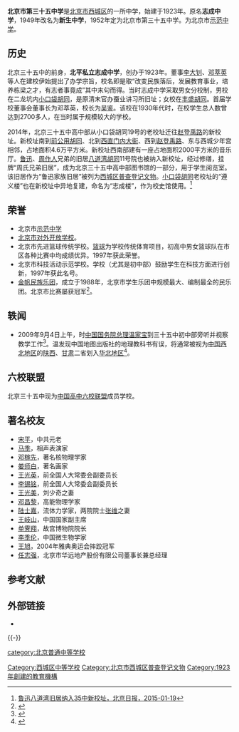 {{Coord|39.9095412|116.3646772|type:edu_region:CN-11_source:GoogleMaps|display=title}}
{{Infobox University |
| 校名 = 北京市第三十五中学
| EnglishName = 
| image = Beijing No. 35 Middle School (20210621184843).jpg
| image_caption = 高中部
| 校徽 =[[File:北京35中校徽.png|File:北京35中校徽.png]]
| 校徽說明 =
| 校訓 =诚真 勇毅 勤美 严实
| 創校 =1923年
| 類 =北京市立普通完全中学
| 校長 =刘继忠
| telephone =初中部：010-68052351<br/>高中部：010-63886000<br/>國際部：010-63886500
| 所在 =初中部：北京市西城区[[月坛北街|月坛北街]]甲1号<br>高中部：北京市西城区[[赵登禹路|赵登禹路]]8号<br/>國際部：北京市大兴区采育镇福源路9号
| 網 = http://www.bj35.com/|北京三十五中
}}
'''北京市第三十五中学'''是[[北京市|北京市]][[西城区|西城区]]的一所中学，始建于1923年。原名'''志成中学'''，1949年改名为'''新生中学'''，1952年定为北京市第三十五中学。为北京市[[北京市高中示范校列表|示范中学]]。

== 历史 ==
北京三十五中的前身，'''北平私立志成中学'''，创办于1923年。董事[[李大钊|李大钊]]、[[邓萃英|邓萃英]]等人在建校伊始提出了办学宗旨，校名即是取“改变民族落后，发展教育事业，培养栋梁之才，有志者事竟成”其中末句而得。当时志成中学采取男女分校制，男校在二龙坑内[[小口袋胡同|小口袋胡同]]，是原清末官办蚕业讲习所旧址；女校在[[丰盛胡同|丰盛胡同]]。首届学校董事会董事长为邓萃英，校长为[[吴鉴|吴鉴]]。该校在1930年代时，在校学生总人数曾达到2700多人，在当时属于规模较大的学校。

2014年，北京三十五中高中部从小口袋胡同19号的老校址迁往[[赵登禹路|赵登禹路]]的新校址。新校址南到[[前公用胡同|前公用胡同]]、北到[[西直门内大街|西直门内大街]]、西到[[赵登禹路|赵登禹路]]、东与西城少年宫相邻，占地面积4.6万平方米。新校址西南部建有一座占地面积2000平方米的音乐厅。[[鲁迅|鲁迅]]、[[周作人|周作人]]兄弟的旧居[[八道湾胡同|八道湾胡同]]11号院也被纳入新校址，经过修缮，挂牌“周氏兄弟旧居”，成为北京三十五中高中部图书馆的一部分，用于学生阅览室。该旧居作为“鲁迅家族旧居”被列为[[西城区普查登记文物|西城区普查登记文物]]。[[小口袋胡同|小口袋胡同]]老校址的“遵义楼”也在新校址中异地复建，命名为“志成楼”，作为校史馆使用。<ref>[http://bjrb.bjd.com.cn/html/2015-01/19/content_250744.htm 鲁迅八道湾旧居纳入35中新校址，北京日报，2015-01-19]{{dead link|date=2017年11月 |bot=InternetArchiveBot |fix-attempted=yes }}</ref>

== 荣誉 ==
*北京市[[北京市高中示范校列表|示范中学]]
*[[北京市对外开放学校|北京市对外开放学校]]。
*北京市先进篮球传统学校。[[篮球|篮球]]为学校传统体育项目，初高中男女篮球队在市区各种比赛中均成绩优异。1997年获此荣誉。
*北京市科技活动示范学校。学校（尤其是初中部）鼓励学生在科技方面进行创新，1997年获此名号。
*[[金帆民族乐团|金帆民族乐团]]，成立于1988年，北京市学生乐团中规模最大、编制最全的民乐团。北京市比赛屡获冠军<ref>{{cite web|language=zh-hans|url=http://edu.china.com.cn/2013-09/18/content_30069428_2.htm|title=百年老校——北京三十五中|publisher=人民网|date=2013-09-18|accessdate=2013-11-03|archive-date=2015-05-07|archive-url=https://web.archive.org/web/20150507100412/http://edu.china.com.cn/2013-09/18/content_30069428_2.htm|dead-url=no}}</ref>。

== 轶闻 ==
*2009年9月4日上午，时[[中华人民共和国国务院|中国国务院]][[中华人民共和国国务院总理|总理]][[温家宝|温家宝]]到三十五中初中部旁听并视察教学工作<ref>{{cite web|language=zh-hans|url=http://culture.people.com.cn/GB/87423/10017456.html|title=北京三十五中：温总理听课背后的故事|publisher=人民网|date=2009-09-09|accessdate=2013-11-03|archive-date=2013-11-04|archive-url=https://web.archive.org/web/20131104235510/http://culture.people.com.cn/GB/87423/10017456.html|dead-url=no}}</ref>。温发现中国地图出版社的地理教科书有误，将通常被视为[[中国西北地区|中国西北地区]]的[[陕西|陕西]]、[[甘肃|甘肃]]二省划入[[华北地区|华北地区]]<ref>{{cite web|language=zh-hans|url=http://news.xinhuanet.com/edu/2009-09/10/content_12024290.htm|title=地理教材将陕甘划入华北 温总理听课发现错误|publisher=新华网|date=2009年9月10日|accessdate=2013-11-03|archive-date=2010-01-10|archive-url=https://web.archive.org/web/20100110214213/http://news.xinhuanet.com/edu/2009-09/10/content_12024290.htm|dead-url=no}}</ref>。

== 六校联盟 ==
北京三十五中现为[[高中六校联盟|中国高中六校联盟]]成员学校。

==著名校友==
*[[宋平|宋平]]，中共元老
*[[马季|马季]]，相声表演家
*[[邓稼先|邓稼先]]，著名核物理学家
*[[娄师白|娄师白]]，著名画家
*[[王光英|王光英]]，前全国人大常委会副委员长
*[[李锡铭|李锡铭]]，前全国人大常委会副委员长
*[[王光美|王光美]]，刘少奇之妻
*[[邓昌黎|邓昌黎]]，高能物理学家
*[[陆士嘉|陆士嘉]]，流体力学家，两院院士[[张维|张维]]之妻
*[[王岐山|王岐山]]，中国国家副主席
*[[单霁翔|单霁翔]]，故宫博物院院长
*[[李季伦|李季伦]]，中国微生物学家
*[[王旭_(摔跤運動員)|王旭]]，2004年雅典奥运会摔跤冠军
*[[任志强|任志强]]，北京市华远地产股份有限公司董事长兼总经理

==参考文献==
{{reflist}}

== 外部链接 ==
* {{官方網站|http://www.bj35.com/}}

{{-}}
{{北京市示范性普通高级中学}}{{高中六校联盟成员学校}}{{C20慕课联盟}}

{{DEFAULTSORT:Bei北}}
[[Category:西城区中等学校|Category:西城区中等学校]]
[[category:北京普通中等学校|category:北京普通中等学校]]
[[Category:北京市西城区普查登记文物|Category:北京市西城区普查登记文物]]
[[Category:1923年創建的教育機構|Category:1923年創建的教育機構]]
